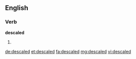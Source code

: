 ==English==

===Verb===
'''descaled'''

# {{en-past of|descale}}

[[de:descaled]]
[[et:descaled]]
[[fa:descaled]]
[[mg:descaled]]
[[vi:descaled]]